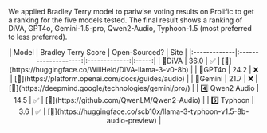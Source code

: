 


We applied Bradley Terry model to pariwise voting results on Prolific to get a ranking for the five models tested.
The final result shows a ranking of DiVA, GPT4o, Gemini-1.5-pro, Qwen2-Audio, Typhoon-1.5
(most preferred to less preferred).
<div align="center" className="margin-left: auto; margin-right:auto; width: min(100vw, 600px);">
|     Model     | Bradley Terry Score  | Open-Sourced? | Site  |
|:-------------|:--------------------:|:-------------:|:-----:|
|     🏅DiVA     |         36.0         |       ✅       |   [🔗](https://huggingface.co/WillHeld/DiVA-llama-3-v0-8b)   |
|     🥈GPT4o    |         24.2         |       ❌       |   [🔗](https://platform.openai.com/docs/guides/audio)   |
|    🥉Gemini    |         21.7         |       ❌       |   [🔗](https://deepmind.google/technologies/gemini/pro/)   |
| 4️⃣ Qwen2 Audio |         14.5         |       ✅       |   [🔗](https://github.com/QwenLM/Qwen2-Audio)   |
|   5️⃣ Typhoon   |          3.6         |       ✅       |   [🔗](https://huggingface.co/scb10x/llama-3-typhoon-v1.5-8b-audio-preview)   |
</div>
